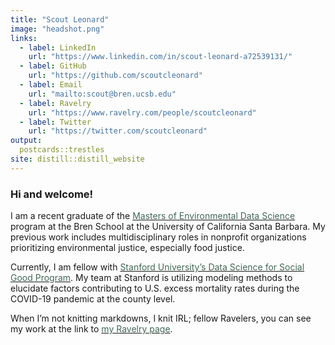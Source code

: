 ```yaml
---
title: "Scout Leonard"
image: "headshot.png"
links:
  - label: LinkedIn
    url: "https://www.linkedin.com/in/scout-leonard-a72539131/"
  - label: GitHub
    url: "https://github.com/scoutcleonard"
  - label: Email
    url: "mailto:scout@bren.ucsb.edu"
  - label: Ravelry
    url: "https://www.ravelry.com/people/scoutcleonard" 
  - label: Twitter
    url: "https://twitter.com/scoutcleonard"
output:
  postcards::trestles
site: distill::distill_website
---
```


### Hi and welcome! 
 
I am a recent graduate of the [<span style="color: #436857;">Masters of Environmental Data Science</span>](https://bren.ucsb.edu/masters-programs/master-environmental-data-science) program at the Bren School at the University of California Santa Barbara. My previous work includes multidisciplinary roles in nonprofit organizations prioritizing environmental justice, especially food justice.

Currently, I am fellow with [<span style="color: #436857;">Stanford University's Data Science for Social Good Program</span>](https://datascience.stanford.edu/programs/data-science-social-good-summer-program). My team at Stanford is utilizing modeling methods to elucidate factors contributing to U.S. excess mortality rates during the COVID-19 pandemic at the county level. 

When I'm not knitting markdowns, I knit IRL; fellow Ravelers, you can see my work at the link to [<span style="color: #436857;">my Ravelry page</span>](https://www.ravelry.com/people/scoutcleonard).
